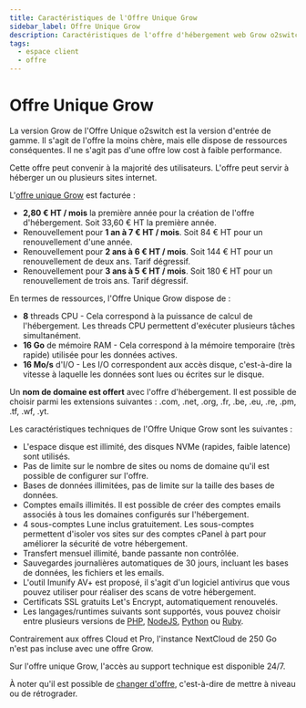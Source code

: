 ```yaml
---
title: Caractéristiques de l'Offre Unique Grow
sidebar_label: Offre Unique Grow
description: Caractéristiques de l'offre d'hébergement web Grow o2switch
tags:
  - espace client
  - offre
---
```


# Offre Unique Grow

La version Grow de l'Offre Unique o2switch est la version d'entrée de gamme. Il s'agit de l'offre la moins chère, mais
elle dispose de ressources conséquentes. Il ne s'agit pas d'une offre low cost à faible performance.

Cette offre peut convenir à la majorité des utilisateurs. L'offre peut servir à héberger un ou plusieurs sites internet.

L'[offre unique Grow](https://www.o2switch.fr/hebergement-illimite/) est facturée :
- **2,80 € HT / mois** la première année pour la création de l'offre d'hébergement. Soit 33,60 € HT la première année.
- Renouvellement pour **1 an à 7 € HT / mois**. Soit 84 € HT pour un renouvellement d'une année.
- Renouvellement pour **2 ans à 6 € HT / mois**. Soit 144 € HT pour un renouvellement de deux ans. Tarif dégressif.
- Renouvellement pour **3 ans à 5 € HT / mois**. Soit 180 € HT pour un renouvellement de trois ans. Tarif dégressif.

En termes de ressources, l'Offre Unique Grow dispose de :
- **8** threads CPU - Cela correspond à la puissance de calcul de l'hébergement. Les threads CPU permettent d'exécuter
  plusieurs tâches simultanément.
- **16 Go** de mémoire RAM - Cela correspond à la mémoire temporaire (très rapide) utilisée pour les données actives.
- **16 Mo/s** d'I/O - Les I/O correspondent aux accès disque, c'est-à-dire la vitesse à laquelle les données sont lues
  ou écrites sur le disque.

Un **nom de domaine est offert** avec l'offre d'hébergement. Il est possible de choisir parmi les extensions suivantes :
.com, .net, .org, .fr, .be, .eu, .re, .pm, .tf, .wf, .yt.

Les caractéristiques techniques de l'Offre Unique Grow sont les suivantes :
- L'espace disque est illimité, des disques NVMe (rapides, faible latence) sont utilisés.
- Pas de limite sur le nombre de sites ou noms de domaine qu'il est possible de configurer sur l'offre.
- Bases de données illimitées, pas de limite sur la taille des bases de données.
- Comptes emails illimités. Il est possible de créer des comptes emails associés à tous les domaines configurés sur
  l'hébergement.
- 4 sous-comptes Lune inclus gratuitement. Les sous-comptes permettent d'isoler vos sites sur des comptes cPanel à part
  pour améliorer la sécurité de votre hébergement.
- Transfert mensuel illimité, bande passante non contrôlée.
- Sauvegardes journalières automatiques de 30 jours, incluant les bases de données, les fichiers et les emails.
- L'outil Imunify AV+ est proposé, il s'agit d'un logiciel antivirus que vous pouvez utiliser pour réaliser des scans de
  votre hébergement.
- Certificats SSL gratuits Let's Encrypt, automatiquement renouvelés.
- Les langages/runtimes suivants sont supportés, vous pouvez choisir entre plusieurs versions de
  [PHP](/cpanel/logiciels/hebergement-php-multi-version), [NodeJS](/cpanel/logiciels/hebergement-nodejs-multi-version),
  [Python](/cpanel/logiciels/hebergement-python-multi-version) ou
  [Ruby](/cpanel/logiciels/hebergement-ruby-multi-version).

Contrairement aux offres Cloud et Pro, l'instance NextCloud de 250 Go n'est pas incluse avec une offre Grow.

Sur l'offre unique Grow, l'accès au support technique est disponible 24/7.

À noter qu'il est possible de [changer d'offre](/espace-client/commande/changer-offre), c'est-à-dire de mettre à niveau
ou de rétrograder.

